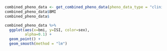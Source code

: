 
```r
combined_pheno_data <- get_combined_pheno_data(pheno_data_type = "clinical") %>% 
combined_pheno_data$BMI
combined_pheno_data$
```

```r
combined_pheno_data %>% 
  ggplot(aes(x=bmi, y=ISI, color=sex),
         alpha=0.1) +
  geom_point() +
  geom_smooth(method = "lm")
```


